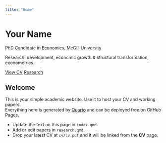 ```yaml
---
title: "Home"
---
```


<div class="hero">
  <h1>Your Name</h1>
  <p>PhD Candidate in Economics, McGill University</p>
  <p>Research: development, economic growth & structural transformation, econometrics.</p>
  <p>
    <a class="btn btn-primary" href="cv.qmd">View CV</a>
    <a class="btn" href="research.qmd">Research</a>
  </p>
</div>

## Welcome

This is your simple academic website. Use it to host your CV and working papers.  
Everything here is generated by [Quarto](https://quarto.org) and can be deployed free on GitHub Pages.

- Update the text on this page in `index.qmd`.
- Add or edit papers in `research.qmd`.
- Drop your latest CV at `cv/cv.pdf` and it will be linked from the **CV** page.

